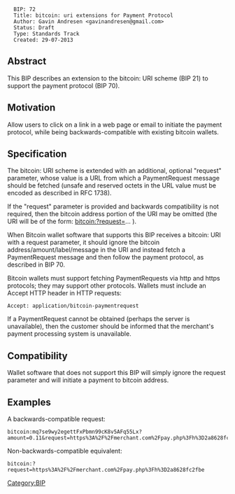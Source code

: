 {{bip}}

<pre>
  BIP: 72
  Title: bitcoin: uri extensions for Payment Protocol
  Author: Gavin Andresen <gavinandresen@gmail.com>
  Status: Draft
  Type: Standards Track
  Created: 29-07-2013
</pre>

==Abstract==

This BIP describes an extension to the bitcoin: URI scheme (BIP 21) to
support the payment protocol (BIP 70).

==Motivation==

Allow users to click on a link in a web page or email to initiate the
payment protocol, while being backwards-compatible with existing
bitcoin wallets.

==Specification==

The bitcoin: URI scheme is extended with an additional, optional
"request" parameter, whose value is a URL from which a PaymentRequest
message should be fetched (unsafe and reserved octets in the URL value
must be encoded as described in RFC 1738).

If the "request" parameter is provided and backwards compatibility
is not required, then the bitcoin address portion of the URI may be
omitted (the URI will be of the form: bitcoin:?request=... ).

When Bitcoin wallet software that supports this BIP receives a
bitcoin: URI with a request parameter, it should ignore the bitcoin
address/amount/label/message in the URI and instead fetch a
PaymentRequest message and then follow the payment protocol, as
described in BIP 70.

Bitcoin wallets must support fetching PaymentRequests via http and
https protocols; they may support other protocols. Wallets must
include an Accept HTTP header in HTTP requests:
<pre>Accept: application/bitcoin-paymentrequest</pre>

If a PaymentRequest cannot be obtained (perhaps the server is
unavailable), then the customer should be informed that the merchant's
payment processing system is unavailable.

==Compatibility==

Wallet software that does not support this BIP will simply ignore the
request parameter and will initiate a payment to bitcoin address.

==Examples==
A backwards-compatible request:
<pre>
bitcoin:mq7se9wy2egettFxPbmn99cK8v5AFq55Lx?amount=0.11&request=https%3A%2F%2Fmerchant.com%2Fpay.php%3Fh%3D2a8628fc2fbe
</pre>
Non-backwards-compatible equivalent:
<pre>
bitcoin:?request=https%3A%2F%2Fmerchant.com%2Fpay.php%3Fh%3D2a8628fc2fbe
</pre>
[[Category:BIP]]
